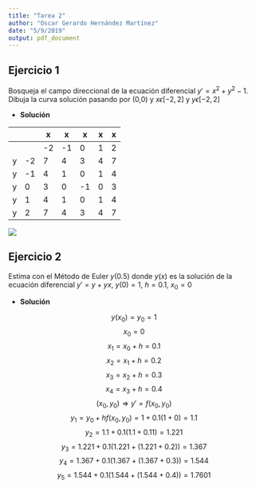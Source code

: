 ---
title: "Tarea 2"
author: "Oscar Gerardo Hernández Martínez"
date: "5/9/2019"
output: pdf_document
---

## Ejercicio 1

Bosqueja el campo direccional de la ecuación diferencial $y' = x^2 + y^2 - 1$. Dibuja la curva solución pasando por (0,0) y $x \epsilon [-2,2]$ y $y \epsilon [-2,2]$

  - **Solución**

|     |     | x   |  x  |  x  |  x  |  x  |
|-----|-----|-----|-----|-----|-----|-----|
|     |     | -2  | -1  |  0  |  1  |  2  |
|  y  | -2  |  7  |  4  |  3  |  4  |  7  |
|  y  | -1  |  4  |  1  |  0  |  1  |  4  |
|  y  |  0  |  3  |  0  | -1  |  0  |  3  |
|  y  |  1  |  4  |  1  |  0  |  1  |  4  |
|  y  |  2  |  7  |  4  |  3  |  4  |  7  |

![](Grafica2)

## Ejercicio 2

Estima con el Método de Euler $y(0.5)$ donde $y(x)$ es la solución de la ecuación diferencial $y' = y + yx, \ y(0) = 1, \ h = 0.1, \ x_{0} = 0$

  - **Solución** 

$$y(x_{0}) = y_{0} = 1$$
$$x_{0} = 0$$
$$x_{1} = x_{0} + h = 0.1$$
$$x_{2} = x_{1} + h = 0.2$$
$$x_{3} = x_{2} + h = 0.3$$
$$x_{4} = x_{3} + h = 0.4$$
$$(x_{0}, y_{0}) \Rightarrow y' = f(x_{0}, y_{0})$$
$$y_{1} = y_{0} + hf(x_{0}, y_{0}) = 1 + 0.1(1+0) = 1.1$$
$$y_{2} = 1.1 + 0.1(1.1+0.11) = 1.221$$
$$y_{3} = 1.221 + 0.1(1.221+(1.221+0.2)) = 1.367$$
$$y_{4} = 1.367 + 0.1(1.367+(1.367+0.3)) = 1.544$$
$$y_{5} = 1.544 + 0.1(1.544+(1.544+0.4)) = 1.7601$$